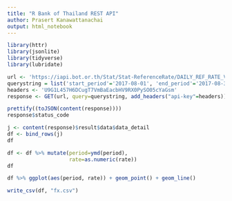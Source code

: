 ---
title: "R Bank of Thailand REST API"
author: Prasert Kanawattanachai
output: html_notebook
---

```{r, message=FALSE}
library(httr)
library(jsonlite)
library(tidyverse)
library(lubridate)
```

```{r}
url <- 'https://iapi.bot.or.th/Stat/Stat-ReferenceRate/DAILY_REF_RATE_V1/'
querystring = list('start_period'='2017-08-01', 'end_period'='2017-08-31')
headers <- 'U9G1L457H6DCugT7VmBaEacbHV9RX0PySO05cYaGsm'
response <- GET(url, query=querystring, add_headers("api-key"=headers))
```

```{r}
prettify((toJSON(content(response))))
response$status_code
```

```{r}
j <- content(response)$result$data$data_detail
df <- bind_rows(j)
df
```

```{r}
df <- df %>% mutate(period=ymd(period),
                    rate=as.numeric(rate))
df
```

```{r}
df %>% ggplot(aes(period, rate)) + geom_point() + geom_line()
```

```{r}
write_csv(df, "fx.csv")
```

